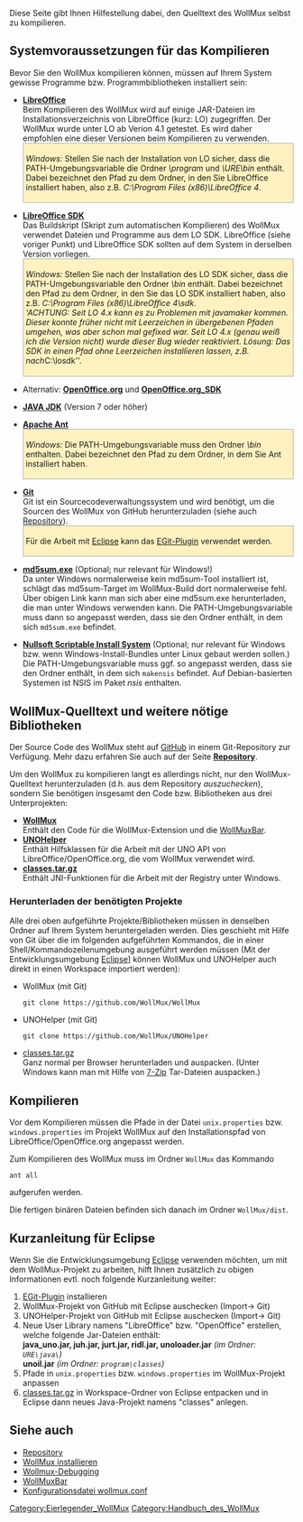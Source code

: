 Diese Seite gibt Ihnen Hilfestellung dabei, den Quelltext des WollMux selbst zu kompilieren.

== Systemvoraussetzungen für das Kompilieren==

Bevor Sie den WollMux kompilieren können, müssen auf Ihrem System gewisse Programme bzw. Programmbibliotheken installiert sein:

* '''[http://www.libreoffice.org/download/libreoffice-fresh LibreOffice]''' <br/>Beim Kompilieren des WollMux wird auf einige JAR-Dateien im Installationsverzeichnis von LibreOffice (kurz: LO) zugegriffen. Der WollMux wurde unter LO ab Verion 4.1 getestet. Es wird daher empfohlen eine dieser Versionen beim Kompilieren zu verwenden.<br/><div style="padding:0.3em; border:solid 1px #AAAAAA; background-color:#FFF2C0;">''Windows:'' Stellen Sie nach der Installation von LO sicher, dass die PATH-Umgebungsvariable die Ordner ''<LO-Installationsordner>\program'' und ''<LO-Installationsordner>\URE\bin'' enthält. Dabei bezeichnet ''<LO-Installationsordner>'' den Pfad zu dem Ordner, in den Sie LibreOffice installiert haben, also z.B. ''C:\Program Files (x86)\LibreOffice 4''.</div>

* '''[http://www.libreoffice.org/download/libreoffice-fresh LibreOffice SDK]''' <br/>Das Buildskript (Skript zum automatischen Kompilieren) des WollMux verwendet Dateien und Programme aus dem LO SDK. LibreOffice (siehe voriger Punkt) und LibreOffice SDK sollten auf dem System in derselben Version vorliegen.<br/><div style="padding:0.3em; border:solid 1px #AAAAAA; background-color:#FFF2C0;">''Windows:'' Stellen Sie nach der Installation des LO SDK sicher, dass die PATH-Umgebungsvariable den Ordner ''<LO SDK-Installationsordner>\bin'' enthält. Dabei bezeichnet ''<LO SDK-Installationsordner>'' den Pfad zu dem Ordner, in den Sie das LO SDK installiert haben, also z.B. ''C:\Program Files (x86)\LibreOffice 4\sdk''.<br/>'''ACHTUNG: Seit LO 4.x kann es zu Problemen mit javamaker kommen. Dieser konnte früher nicht mit Leerzeichen in übergebenen Pfaden umgehen, was aber schon mal gefixed war. Seit LO 4.x (genau weiß ich die Version nicht) wurde dieser Bug wieder reaktiviert. Lösung: Das SDK in einen Pfad ohne Leerzeichen installieren lassen, z.B. nach ''C:\losdk''.

* Alternativ: '''[http://download.openoffice.org/other.html#tested-full OpenOffice.org]''' und '''[http://download.openoffice.org/other.html#tested-sdk OpenOffice.org_SDK]'''

* '''[http://www.oracle.com/technetwork/java/javase/downloads/index.html JAVA JDK]''' (Version 7 oder höher)

* '''[http://ant.apache.org/bindownload.cgi Apache Ant]'''<br/><div style="padding:0.3em; border:solid 1px #AAAAAA; background-color:#FFF2C0;">''Windows:'' Die PATH-Umgebungsvariable muss den Ordner ''<Ant>\bin'' enthalten. Dabei bezeichnet ''<Ant>'' den Pfad zu dem Ordner, in dem Sie Ant installiert haben.</div>

* '''[http://git-scm.com/downloads/ Git]'''<br/>Git ist ein Sourcecodeverwaltungssystem und wird benötigt, um die Sourcen des WollMux von GitHub herunterzuladen (siehe auch [[Repository]]).<br/><div style="padding:0.3em; border:solid 1px #AAAAAA; background-color:#FFF2C0;">Für die Arbeit mit [http://www.eclipse.org Eclipse] kann das [http://eclipse.org/egit/ EGit-Plugin] verwendet werden.</div>

* '''[http://etree.org/cgi-bin/counter.cgi/software/md5sum.exe#!md5!eb574b236133e60c989c6f472f07827b md5sum.exe]''' (Optional; nur relevant für Windows!)<br/>Da unter Windows normalerweise kein md5sum-Tool installiert ist, schlägt das md5sum-Target im WollMux-Build dort normalerweise fehl. Über obigen Link kann man sich aber eine md5sum.exe herunterladen, die man unter Windows verwenden kann. Die PATH-Umgebungsvariable muss dann so angepasst werden, dass sie den Ordner enthält, in dem sich <tt>md5sum.exe</tt> befindet.

* '''[http://nsis.sourceforge.net/Main_Page Nullsoft Scriptable Install System]''' (Optional; nur relevant für Windows bzw. wenn Windows-Install-Bundles unter Linux gebaut werden sollen.)<br />Die PATH-Umgebungsvariable muss ggf. so angepasst werden, dass sie den Ordner enthält, in dem sich <tt>makensis</tt> befindet.  Auf Debian-basierten Systemen ist NSIS im Paket ''nsis'' enthalten.

== WollMux-Quelltext und weitere nötige Bibliotheken ==
Der Source Code des WollMux steht auf [http://github.com/WollMux/WollMux/ GitHub] in einem Git-Repository zur Verfügung. Mehr dazu erfahren Sie auch auf der Seite '''[[Repository]]'''.

Um den WollMux zu kompilieren langt es allerdings nicht, nur den WollMux-Quelltext herunterzuladen (d.h. aus dem Repository ''auszuchecken''), sondern Sie benötigen insgesamt den Code bzw. Bibliotheken aus drei Unterprojekten:
* '''[http://github.com/WollMux/WollMux/ WollMux]'''<br/>Enthält den Code für die WollMux-Extension und die [[WollMuxBar]].
* '''[http://github.com/WollMux/UNOHelper/ UNOHelper]'''<br/>Enthält Hilfsklassen für die Arbeit mit der UNO API von LibreOffice/OpenOffice.org, die vom WollMux verwendet wird.
* '''[http://wollmux.net/files/classes.tar.gz classes.tar.gz]'''<br/>Enthält JNI-Funktionen für die Arbeit mit der Registry unter Windows.

=== Herunterladen der benötigten Projekte ===
Alle drei oben aufgeführte Projekte/Bibliotheken müssen in denselben Ordner auf Ihrem System heruntergeladen werden. Dies geschieht mit Hilfe von Git über die im folgenden aufgeführten Kommandos, die in einer Shell/Kommandozeilenumgebung ausgeführt werden müssen (Mit der Entwicklungsumgebung [http://www.eclipse.org Eclipse]] können WollMux und UNOHelper auch direkt in einen Workspace importiert werden):

* WollMux (mit Git)<pre>git clone https://github.com/WollMux/WollMux</pre>
* UNOHelper (mit Git)<pre>git clone https://github.com/WollMux/UNOHelper</pre>
* [http://www.wollmux.net/files/classes.tar.gz classes.tar.gz]<br/>Ganz normal per Browser herunterladen und auspacken. (Unter Windows kann man mit Hilfe von [http://www.7-zip.org/ 7-Zip] Tar-Dateien auspacken.)

== Kompilieren ==
Vor dem Kompilieren müssen die Pfade in der Datei <code>unix.properties</code> bzw. <code>windows.properties</code> im Projekt WollMux auf den Installationspfad von LibreOffice/OpenOffice.org angepasst werden.

Zum Kompilieren des WollMux muss im Ordner <code>WollMux</code> das Kommando

 ant all

aufgerufen werden.

Die fertigen binären Dateien befinden sich danach im Ordner <code>WollMux/dist</code>.

== Kurzanleitung für Eclipse ==
Wenn Sie die Entwicklungsumgebung [http://www.eclipse.org Eclipse] verwenden möchten, um mit dem WollMux-Projekt zu arbeiten, hilft Ihnen zusätzlich zu obigen Informationen evtl. noch folgende Kurzanleitung weiter:

# [http://eclipse.org/egit EGit-Plugin] installieren
# WollMux-Projekt von GitHub mit Eclipse auschecken (Import-> Git)
# UNOHelper-Projekt von GitHub mit Eclipse auschecken (Import-> Git)
# Neue User Library namens "LibreOffice" bzw. "OpenOffice" erstellen, welche folgende Jar-Dateien enthält:<br/>'''java_uno.jar, juh.jar, jurt.jar, ridl.jar, unoloader.jar''' ''(im Ordner: <code>URE\java\</code>)''<br/>'''unoil.jar''' ''(im Ordner: <code>program\classes</code>)''
# Pfade in <code>unix.properties</code> bzw. <code>windows.properties</code> im WollMux-Projekt anpassen
# [http://www.wollmux.net/files/classes.tar.gz classes.tar.gz] in Workspace-Ordner von Eclipse entpacken und in Eclipse dann neues Java-Projekt namens "classes" anlegen.


== Siehe auch ==
* [[Repository]]
* [[WollMux installieren]]
* [[Wollmux-Debugging]]
* [[WollMuxBar]]
* [[Konfigurationsdatei wollmux.conf]]


[[Category:Eierlegender_WollMux]]
[[Category:Handbuch_des_WollMux]]